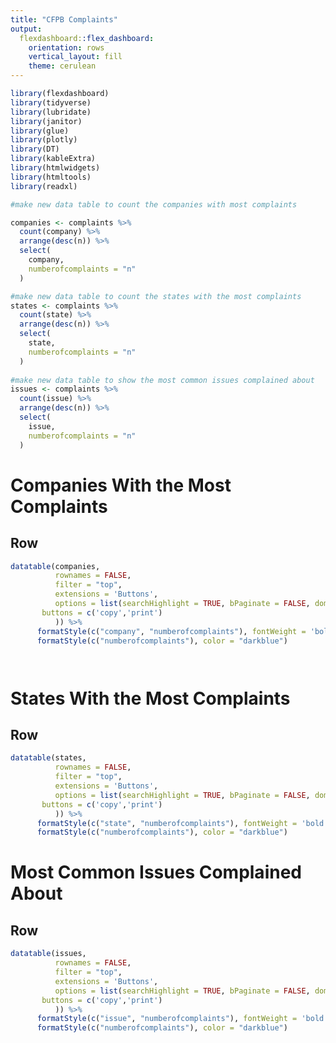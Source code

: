 ```yaml
---
title: "CFPB Complaints"
output: 
  flexdashboard::flex_dashboard:
    orientation: rows
    vertical_layout: fill
    theme: cerulean
---
```


```r

library(flexdashboard)
library(tidyverse)
library(lubridate)
library(janitor)
library(glue)
library(plotly)
library(DT)
library(kableExtra)
library(htmlwidgets)
library(htmltools)
library(readxl)

#make new data table to count the companies with most complaints

companies <- complaints %>%
  count(company) %>%
  arrange(desc(n)) %>%
  select(
    company, 
    numberofcomplaints = "n"
  )

#make new data table to count the states with the most complaints
states <- complaints %>%
  count(state) %>%
  arrange(desc(n)) %>%
  select(
    state,
    numberofcomplaints = "n"
  )
 
#make new data table to show the most common issues complained about
issues <- complaints %>%
  count(issue) %>%
  arrange(desc(n)) %>%
  select(
    issue,
    numberofcomplaints = "n"
  )


```


Companies With the Most Complaints
=====================================

Row {data-height=1000}
-----------------------------------------------------------------------

```r

datatable(companies,
          rownames = FALSE,
          filter = "top",
          extensions = 'Buttons', 
          options = list(searchHighlight = TRUE, bPaginate = FALSE, dom = 'Bfrtip',
       buttons = c('copy','print')
          )) %>% 
      formatStyle(c("company", "numberofcomplaints"), fontWeight = 'bold') %>% 
      formatStyle(c("numberofcomplaints"), color = "darkblue") 




```

States With the Most Complaints
=====================================

Row {data-height=1000}
-----------------------------------------------------------------------

```r

datatable(states,
          rownames = FALSE,
          filter = "top",
          extensions = 'Buttons', 
          options = list(searchHighlight = TRUE, bPaginate = FALSE, dom = 'Bfrtip',
       buttons = c('copy','print')
          )) %>% 
      formatStyle(c("state", "numberofcomplaints"), fontWeight = 'bold') %>% 
      formatStyle(c("numberofcomplaints"), color = "darkblue") 


```

Most Common Issues Complained About
=====================================

Row {data-height=1000}
-----------------------------------------------------------------------

```r

datatable(issues,
          rownames = FALSE,
          filter = "top",
          extensions = 'Buttons', 
          options = list(searchHighlight = TRUE, bPaginate = FALSE, dom = 'Bfrtip',
       buttons = c('copy','print')
          )) %>% 
      formatStyle(c("issue", "numberofcomplaints"), fontWeight = 'bold') %>% 
      formatStyle(c("numberofcomplaints"), color = "darkblue") 



```

